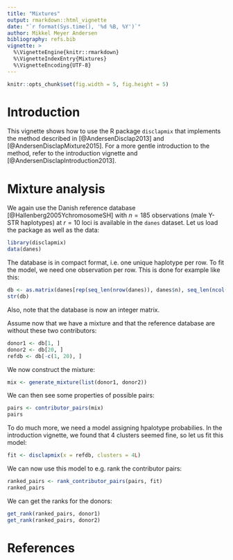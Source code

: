 ```yaml
---
title: "Mixtures"
output: rmarkdown::html_vignette
date: "`r format(Sys.time(), '%d %B, %Y')`"
author: Mikkel Meyer Andersen
bibliography: refs.bib
vignette: >
  %\VignetteEngine{knitr::rmarkdown}
  %\VignetteIndexEntry{Mixtures}
  %\VignetteEncoding{UTF-8}
---
```


```r
knitr::opts_chunk$set(fig.width = 5, fig.height = 5)
```

# Introduction

This vignette shows how to use the R package `disclapmix` that implements the method described in [@AndersenDisclap2013] and [@AndersenDisclapMixture2015]. For a more gentle introduction to the method, refer to the introduction vignette and [@AndersenDisclapIntroduction2013].

# Mixture analysis

We again use the Danish reference database [@Hallenberg2005YchromosomeSH] with $n = 185$ observations (male Y-STR haplotypes) at $r=10$ loci is available in the `danes` dataset. 
Let us load the package as well as the data:

```r
library(disclapmix)
data(danes)
```

The database is in compact format, i.e. one unique haplotype per row.
To fit the model, we need one observation per row. 
This is done for example like this:

```r
db <- as.matrix(danes[rep(seq_len(nrow(danes)), danes$n), seq_len(ncol(danes)-1)])
str(db)
```

Also, note that the database is now an integer matrix.

Assume now that we have a mixture and that the reference database are without these two contributors:

```r
donor1 <- db[1, ]
donor2 <- db[20, ]
refdb <- db[-c(1, 20), ]
```

We now construct the mixture:

```r
mix <- generate_mixture(list(donor1, donor2))
```

We can then see some properties of possible pairs:

```r
pairs <- contributor_pairs(mix)
pairs
```

To do much more, we need a model assigning hpalotype probabilies. 
In the introduction vignette, we found that 4 clusters seemed fine, so let us fit this model:

```r
fit <- disclapmix(x = refdb, clusters = 4L)
```

We can now use this model to e.g. rank the contributor pairs:

```r
ranked_pairs <- rank_contributor_pairs(pairs, fit)
ranked_pairs
```

We can get the ranks for the donors:

```r
get_rank(ranked_pairs, donor1)
get_rank(ranked_pairs, donor2)
```

# References
